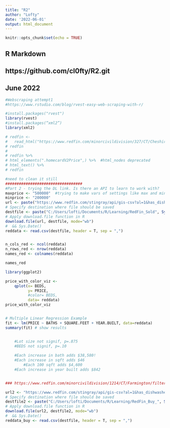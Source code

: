 ```yaml
---
title: "R2"
author: "Lofty"
date: '2022-06-01'
output: html_document
---
```


```r
knitr::opts_chunk$set(echo = TRUE)
```

## R Markdown
## https://github.com/cl0fty/R2.git
## June 2022

```r
#Webscraping attempt1
#https://www.rstudio.com/blog/rvest-easy-web-scraping-with-r/

#install.packages("rvest")
library(rvest)
#install.packages(“xml2”)
library(xml2)

# redfin <- 
#   read_html("https://www.redfin.com/minorcivildivision/327/CT/Cheshire/filter/property-type=house,min-price=200k,max-price=500k,min-beds=2,min-baths=1,include=sold-1yr")
# redfin
# 
# redfin %>%
# html_elements(".homecardV2Price",) %>%  #html_nodes deprecated
# html_text() %>%
# redfin

#need to clean it still
##################################
#Part 2 - trying the DL link. Is there an API to learn to work with?
maxprice <- "500000"  #trying to make vars of settings like max and min prices
minprice <- "200000"
url <- paste("https://www.redfin.com/stingray/api/gis-csv?al=1&has_dishwasher=false&has_laundry_facility=false&has_laundry_hookups=false&has_parking=false&has_pool=false&has_short_term_lease=false&include_pending_homes=false&isRentals=false&is_furnished=false&market=connecticut&max_price=", maxprice,"&min_price=", minprice, "&num_baths=1&num_beds=2&num_homes=350&ord=redfin-recommended-asc&page_number=1&region_id=327&region_type=10&sold_within_days=365&status=9&travel_with_traffic=false&travel_within_region=false&uipt=1&utilities_included=false&v=8", sep = "")
# Specify destination where file should be saved
destfile <- paste("C:/Users/lofti/Documents/R/Learning/RedFin_Sold", Sys.Date(), ".csv", sep="")
# Apply download.file function in R
download.file(url, destfile, mode="wb")
#  && Sys.Date() 
reddata <- read.csv(destfile, header = T, sep = ",")


n_cols_red <- ncol(reddata)
n_rows_red <- nrow(reddata)
names_red <- colnames(reddata)

names_red

library(ggplot2)

price_with_color_viz <-
    qplot(x= BEDS,
          y= PRICE,
          #color= BEDS,
          data= reddata)
price_with_color_viz


# Multiple Linear Regression Example
fit <- lm(PRICE ~ BATHS + SQUARE.FEET + YEAR.BUILT, data=reddata)
summary(fit) # show results


    #Lot size not signif, p=.875 
    #BEDS not signif, p=.10
    
    #Each increase in bath adds $38,580!
    #Each increase in sqft adds $46
        #Each 100 sqft adds $4,600
    #Each increase in year built adds $842


### https://www.redfin.com/minorcivildivision/1214/CT/Farmington/filter/property-type=house,min-price=200k,max-price=500k,min-beds=2,min-baths=1,mr=10:327+10:322+10:1039+10:1263

url2 <- "https://www.redfin.com/stingray/api/gis-csv?al=1&has_dishwasher=false&has_laundry_facility=false&has_laundry_hookups=false&has_parking=false&has_pool=false&has_short_term_lease=false&include_pending_homes=false&isRentals=false&is_furnished=false&market=connecticut&max_price=500000&min_price=200000&num_baths=1&num_beds=2&num_homes=350&ord=redfin-recommended-asc&page_number=1&region_id=327,322,1039,1263,1214&region_type=10,10,10,10,10&sf=1,2,3,5,6,7&status=9&travel_with_traffic=false&travel_within_region=false&uipt=1&utilities_included=false&v=8"
# Specify destination where file should be saved
destfile2 <- paste("C:/Users/lofti/Documents/R/Learning/RedFin_Buy_", Sys.Date(), ".csv", sep="")
# Apply download.file function in R
download.file(url2, destfile2, mode="wb")
#  && Sys.Date() 
reddata_buy <- read.csv(destfile, header = T, sep = ",")





```

